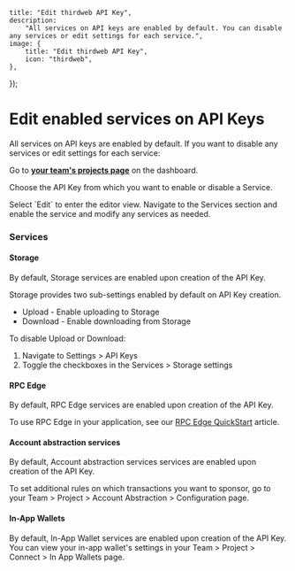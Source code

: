 
	title: "Edit thirdweb API Key",
	description:
		"All services on API keys are enabled by default. You can disable any services or edit settings for each service.",
	image: {
		title: "Edit thirdweb API Key",
		icon: "thirdweb",
	},
});

# Edit enabled services on API Keys

All services on API keys are enabled by default. If you want to disable any services or edit settings for each service:

<Steps>

<Step title="Go to Dashboard">

Go to **[your team's projects page](https://thirdweb.com/team)** on the dashboard.

</Step>

<Step title="Choose API key">

Choose the API Key from which you want to enable or disable a Service.

<DocImage src={chooseKeyImage} />

</Step>

<Step title="Edit">
Select `Edit` to enter the editor view.

<DocImage src={selectEditImage} />
</Step>

<Step title="Modify services">
Navigate to the Services section and enable the service and modify any services as needed.

<DocImage src={allServicesImage} />
</Step>

<Step title="Save Changes">
</Step>
</Steps>

### Services

#### Storage

By default, Storage services are enabled upon creation of the API Key.

Storage provides two sub-settings enabled by default on API Key creation.

- Upload - Enable uploading to Storage
- Download - Enable downloading from Storage

To disable Upload or Download:

1. Navigate to Settings > API Keys
2. Toggle the checkboxes in the Services > Storage settings

#### RPC Edge

By default, RPC Edge services are enabled upon creation of the API Key.

To use RPC Edge in your application, see our [RPC Edge QuickStart](/infrastructure/rpc-edge/get-started) article.

#### Account abstraction services

By default, Account abstraction services services are enabled upon creation of the API Key.

To set additional rules on which transactions you want to sponsor, go to your Team > Project > Account Abstraction > Configuration page.

#### In-App Wallets

By default, In-App Wallet services are enabled upon creation of the API Key. You can view your in-app wallet's settings in your Team > Project > Connect > In App Wallets page.
